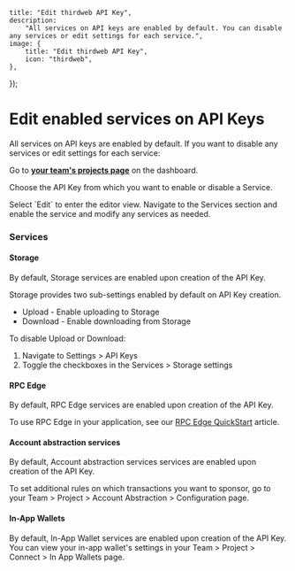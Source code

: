 
	title: "Edit thirdweb API Key",
	description:
		"All services on API keys are enabled by default. You can disable any services or edit settings for each service.",
	image: {
		title: "Edit thirdweb API Key",
		icon: "thirdweb",
	},
});

# Edit enabled services on API Keys

All services on API keys are enabled by default. If you want to disable any services or edit settings for each service:

<Steps>

<Step title="Go to Dashboard">

Go to **[your team's projects page](https://thirdweb.com/team)** on the dashboard.

</Step>

<Step title="Choose API key">

Choose the API Key from which you want to enable or disable a Service.

<DocImage src={chooseKeyImage} />

</Step>

<Step title="Edit">
Select `Edit` to enter the editor view.

<DocImage src={selectEditImage} />
</Step>

<Step title="Modify services">
Navigate to the Services section and enable the service and modify any services as needed.

<DocImage src={allServicesImage} />
</Step>

<Step title="Save Changes">
</Step>
</Steps>

### Services

#### Storage

By default, Storage services are enabled upon creation of the API Key.

Storage provides two sub-settings enabled by default on API Key creation.

- Upload - Enable uploading to Storage
- Download - Enable downloading from Storage

To disable Upload or Download:

1. Navigate to Settings > API Keys
2. Toggle the checkboxes in the Services > Storage settings

#### RPC Edge

By default, RPC Edge services are enabled upon creation of the API Key.

To use RPC Edge in your application, see our [RPC Edge QuickStart](/infrastructure/rpc-edge/get-started) article.

#### Account abstraction services

By default, Account abstraction services services are enabled upon creation of the API Key.

To set additional rules on which transactions you want to sponsor, go to your Team > Project > Account Abstraction > Configuration page.

#### In-App Wallets

By default, In-App Wallet services are enabled upon creation of the API Key. You can view your in-app wallet's settings in your Team > Project > Connect > In App Wallets page.
